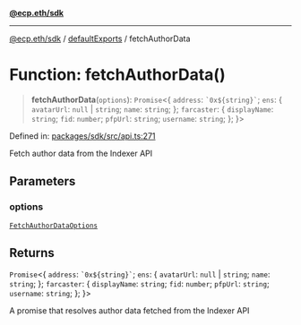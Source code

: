 [**@ecp.eth/sdk**](/sdk-reference/index.mdx)

***

[@ecp.eth/sdk](/sdk-reference/index.mdx) / [defaultExports](/sdk-reference/defaultExports/index.mdx) / fetchAuthorData

# Function: fetchAuthorData()

> **fetchAuthorData**(`options`): `Promise`\<\{ `address`: `` `0x${string}` ``; `ens`: \{ `avatarUrl`: `null` \| `string`; `name`: `string`; \}; `farcaster`: \{ `displayName`: `string`; `fid`: `number`; `pfpUrl`: `string`; `username`: `string`; \}; \}\>

Defined in: [packages/sdk/src/api.ts:271](https://github.com/ecp-eth/comments-monorepo/blob/main/packages/sdk/src/api.ts#L271)

Fetch author data from the Indexer API

## Parameters

### options

[`FetchAuthorDataOptions`](/sdk-reference/defaultExports/type-aliases/FetchAuthorDataOptions.mdx)

## Returns

`Promise`\<\{ `address`: `` `0x${string}` ``; `ens`: \{ `avatarUrl`: `null` \| `string`; `name`: `string`; \}; `farcaster`: \{ `displayName`: `string`; `fid`: `number`; `pfpUrl`: `string`; `username`: `string`; \}; \}\>

A promise that resolves author data fetched from the Indexer API
